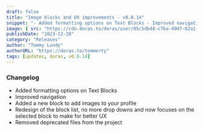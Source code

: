 ```yaml
---
draft: false
title: "Image blocks and UX improvements - v0.0.14"
snippet: "- Added formatting options on Text Blocks - Improved navigation - Added a new block to add images to your profile - Redesign of the block list, no more drop downs and now focuses on the selected block to make for better UX - Removed deprecated files from the project"
image: { src: "https://cdn.doras.to/doras/user/05c5db48-cfba-49d7-82a1-5b4a3751aa40-0.5804055978205598.webp", alt: "Doras logo" }
publishDate: "2023-12-20"
category: "Releases"
author: "Tommy Lundy"
authorURL: "https://doras.to/tommerty"
tags: [updates, doras, v0.0.14]
---
```




### Changelog
- Added formatting options on Text Blocks
- Improved navigation
- Added a new block to add images to your profile
- Redesign of the block list, no more drop downs and now focuses on the selected block to make for better UX
- Removed deprecated files from the project